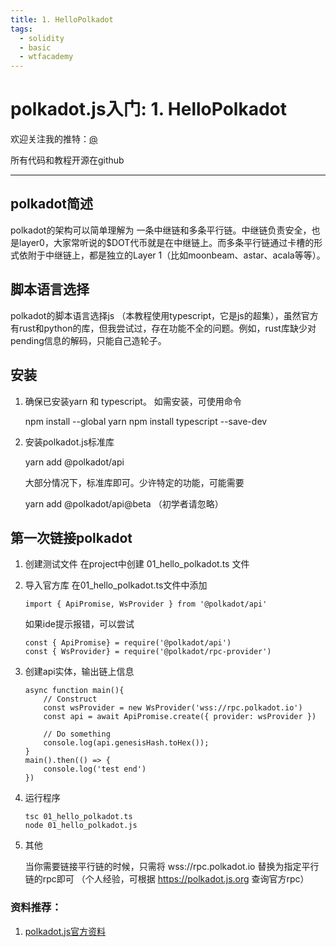 ```yaml
---
title: 1. HelloPolkadot
tags:
  - solidity
  - basic
  - wtfacademy
---
```



# polkadot.js入门: 1. HelloPolkadot 

<QuizProgress courseId={SOLIDITY_COURSE_ID} lessonId={SOLIDITY_BASIC_LESSON_ID_1}></QuizProgress>

欢迎关注我的推特：[@](https://twitter.com/)

所有代码和教程开源在github

-----

## polkadot简述
polkadot的架构可以简单理解为 一条中继链和多条平行链。中继链负责安全，也是layer0，大家常听说的$DOT代币就是在中继链上。而多条平行链通过卡槽的形式依附于中继链上，都是独立的Layer 1（比如moonbeam、astar、acala等等）。

## 脚本语言选择
polkadot的脚本语言选择js （本教程使用typescript，它是js的超集），虽然官方有rust和python的库，但我尝试过，存在功能不全的问题。例如，rust库缺少对pending信息的解码，只能自己造轮子。
## 安装
1. 确保已安装yarn 和 typescript。 如需安装，可使用命令 

    npm install --global yarn
    npm install typescript --save-dev

2. 安装polkadot.js标准库

    yarn add @polkadot/api

    大部分情况下，标准库即可。少许特定的功能，可能需要  

    yarn add @polkadot/api@beta （初学者请忽略）

## 第一次链接polkadot
1. 创建测试文件
    在project中创建 01_hello_polkadot.ts 文件
2. 导入官方库
    在01_hello_polkadot.ts文件中添加
    ```
    import { ApiPromise, WsProvider } from '@polkadot/api'  
    ```
    如果ide提示报错，可以尝试
    ```
    const { ApiPromise} = require('@polkadot/api')
    const { WsProvider} = require('@polkadot/rpc-provider')
    ```

3. 创建api实体，输出链上信息

    ```
    async function main(){
        // Construct
        const wsProvider = new WsProvider('wss://rpc.polkadot.io')
        const api = await ApiPromise.create({ provider: wsProvider })

        // Do something
        console.log(api.genesisHash.toHex());
    }
    main().then(() => {
        console.log('test end')
    })
    ```
4. 运行程序
    ```
    tsc 01_hello_polkadot.ts 
    node 01_hello_polkadot.js
    ```

5. 其他

    当你需要链接平行链的时候，只需将 wss://rpc.polkadot.io 替换为指定平行链的rpc即可 （个人经验，可根据 https://polkadot.js.org 查询官方rpc）




### 资料推荐：
1. [polkadot.js官方资料](https://polkadot.js.org/docs/)

